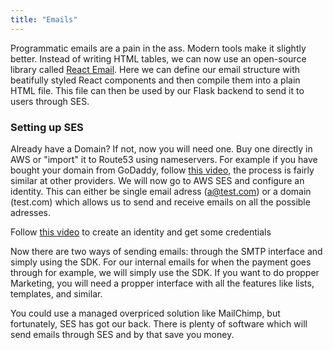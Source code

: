 ```yaml
---
title: "Emails"
---
```

Programmatic emails are a pain in the ass. Modern tools make it slightly better.
Instead of writing HTML tables, we  can now use an open-source library called 
[React Email](https://github.com/resend/react-email).
Here we can define our email structure with beatifully styled React components and then compile them into a plain HTML
file. This file can then be used by our Flask backend to send it to users through SES.


### Setting up SES
Already have a Domain? If not, now you will need one. Buy one directly in AWS or "import" it to Route53 using nameservers. 
For example if you have bought your domain from GoDaddy, follow [this video](https://www.youtube.com/watch?v=hRSj2n-XKGM),
the process is fairly similar at other providers. We will now go to AWS SES and configure an identity. This can either
be single email adress (a@test.com) or a domain (test.com) which allows us to send and receive emails on all the possible
adresses. 

Follow [this video](https://www.youtube.com/watch?v=VWt43MXhuk4) to create
an identity and get some credentials

Now there are two ways of sending emails: through the SMTP interface
and simply using the SDK. For our internal emails for when the payment goes
through for example, we will simply use the SDK. If you want to do propper
Marketing, you will need a propper interface with all the features like
lists, templates, and similar. 

You could use a managed overpriced solution like MailChimp, but fortunately,
SES has got our back. There is plenty of software which will send emails through
SES and by that save you money. 


